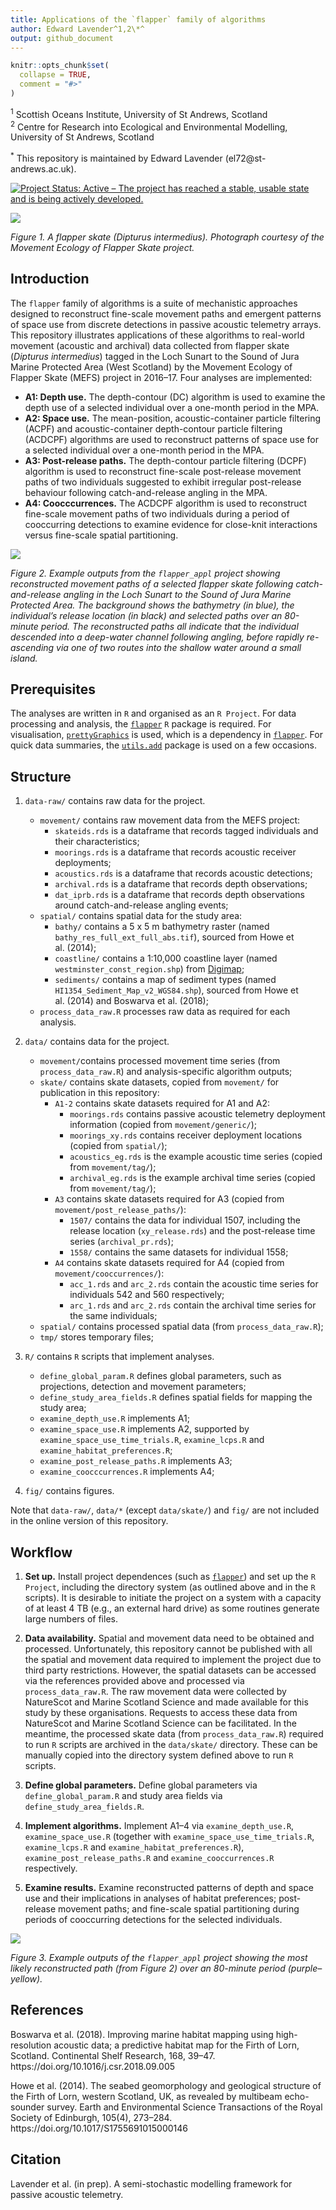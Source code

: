```yaml
---
title: Applications of the `flapper` family of algorithms
author: Edward Lavender^1,2\*^
output: github_document
---
```


<!-- README.md is generated from README.Rmd. Please edit that file -->

```r
knitr::opts_chunk$set(
  collapse = TRUE,
  comment = "#>"
)
```

^1^ Scottish Oceans Institute, University of St Andrews, Scotland  
^2^ Centre for Research into Ecological and Environmental Modelling, University of St Andrews, Scotland

^\*^ This repository is maintained by Edward Lavender (el72@st-andrews.ac.uk).

[![Project Status: Active – The project has reached a stable, usable
state and is being actively
developed.](https://www.repostatus.org/badges/latest/active.svg)](https://www.repostatus.org/#active)

<img src="README_banner_1.png"/>

_Figure 1. A flapper skate (_Dipturus intermedius_). Photograph courtesy of the Movement Ecology of Flapper Skate project._

## Introduction

The `flapper` family of algorithms is a suite of mechanistic approaches designed to reconstruct fine-scale movement paths and emergent patterns of space use from discrete detections in passive acoustic telemetry arrays. This repository illustrates applications of these algorithms to real-world movement (acoustic and archival) data collected from flapper skate (_Dipturus intermedius_) tagged in the Loch Sunart to the Sound of Jura Marine Protected Area (West Scotland) by the Movement Ecology of Flapper Skate (MEFS) project in 2016--17. Four analyses are implemented: 

* **A1: Depth use.** The depth-contour (DC) algorithm is used to examine the depth use of a selected individual over a one-month period in the MPA. 
* **A2: Space use.** The mean-position, acoustic-container particle filtering (ACPF) and acoustic-container depth-contour particle filtering (ACDCPF) algorithms are used to reconstruct patterns of space use for a selected individual over a one-month period in the MPA. 
* **A3: Post-release paths.** The depth-contour particle filtering (DCPF) algorithm is used to reconstruct fine-scale post-release movement paths of two individuals suggested to exhibit irregular post-release behaviour following catch-and-release angling in the MPA. 
* **A4: Coocccurrences.** The ACDCPF algorithm is used to reconstruct fine-scale movement paths of two individuals during a period of cooccurring detections to examine evidence for close-knit interactions versus fine-scale spatial partitioning. 

<img src="README_banner_2.png"/>

_Figure 2. Example outputs from the `flapper_appl` project showing reconstructed movement paths of a selected flapper skate following catch-and-release angling in the Loch Sunart to the Sound of Jura Marine Protected Area. The background shows the bathymetry (in blue), the individual's release location (in black) and selected paths over an 80-minute period. The reconstructed paths all indicate that the individual descended into a deep-water channel following angling, before rapidly re-ascending via one of two routes into the shallow water around a small island._

## Prerequisites

The analyses are written in `R` and organised as an `R Project`. For data processing and analysis, the [`flapper`](https://github.com/edwardlavender/flapper) `R` package is required. For visualisation, [`prettyGraphics`](https://github.com/edwardlavender/prettyGraphics) is used, which is a dependency in [`flapper`](https://github.com/edwardlavender/flapper). For quick data summaries, the [`utils.add`](https://github.com/edwardlavender/utils.add) package is used on a few occasions.

## Structure
    
1. `data-raw/` contains raw data for the project. 

    * `movement/` contains raw movement data from the MEFS project:
        * `skateids.rds` is a dataframe that records tagged individuals and their characteristics;
        * `moorings.rds` is a dataframe that records acoustic receiver deployments;
        * `acoustics.rds` is a dataframe that records acoustic detections;  
        * `archival.rds` is a dataframe that records depth observations; 
        * `dat_iprb.rds` is a dataframe that records depth observations around catch-and-release angling events;
         
    * `spatial/` contains spatial data for the study area:
        * `bathy/` contains a 5 x 5 m bathymetry raster (named `bathy_res_full_ext_full_abs.tif`), sourced from Howe et al. (2014); 
        * `coastline/` contains a 1:10,000 coastline layer (named `westminster_const_region.shp`) from [Digimap](https://digimap.edina.ac.uk); 
        * `sediments/` contains a map of sediment types (named `HI1354_Sediment_Map_v2_WGS84.shp`), sourced from Howe et al. (2014) and Boswarva et al. (2018); 
    
    * `process_data_raw.R` processes raw data as required for each analysis. 

2. `data/` contains data for the project.  
    * `movement/`contains processed movement time series (from `process_data_raw.R`) and analysis-specific algorithm outputs; 
    * `skate/` contains skate datasets, copied from `movement/` for publication in this repository:
        * `A1-2` contains skate datasets required for A1 and A2:
            * `moorings.rds` contains passive acoustic telemetry deployment information (copied from `movement/generic/`);
            * `moorings_xy.rds` contains receiver deployment locations (copied from `spatial/`);
            * `acoustics_eg.rds` is the example acoustic time series (copied from `movement/tag/`); 
            * `archival_eg.rds` is the example archival time series (copied from `movement/tag/`);
        * `A3` contains skate datasets required for A3 (copied from `movement/post_release_paths/`):
            * `1507/` contains the data for individual 1507, including the release location (`xy_release.rds`) and the post-release time series (`archival_pr.rds`);
            * `1558/` contains the same datasets for individual 1558;
        * `A4` contains skate datasets required for A4 (copied from `movement/cooccurrences/`):
            * `acc_1.rds` and `arc_2.rds` contain the acoustic time series for individuals 542 and 560 respectively;
            * `arc_1.rds` and `arc_2.rds` contain the archival time series for the same individuals;
    * `spatial/` contains processed spatial data (from `process_data_raw.R`);
    * `tmp/` stores temporary files;

3. `R/` contains `R` scripts that implement analyses.  

    * `define_global_param.R` defines global parameters, such as projections, detection and movement parameters; 
    * `define_study_area_fields.R` defines spatial fields for mapping the study area; 
    * `examine_depth_use.R` implements A1; 
    * `examine_space_use.R` implements A2, supported by `examine_space_use_time_trials.R`, `examine_lcps.R` and `examine_habitat_preferences.R`;
    * `examine_post_release_paths.R` implements A3;
    * `examine_coocccurrences.R` implements A4;
   
4. `fig/` contains figures. 

Note that `data-raw/`, `data/*` (except `data/skate/`) and `fig/` are not included in the online version of this repository. 

## Workflow 

1. **Set up.** Install project dependences (such as [`flapper`](https://github.com/edwardlavender/flapper)) and set up the `R Project`, including the directory system (as outlined above and in the `R` scripts). It is desirable to initiate the project on a system with a capacity of at least 4 TB (e.g., an external hard drive) as some routines generate large numbers of files. 

2. **Data availability.** Spatial and movement data need to be obtained and processed. Unfortunately, this repository cannot be published with all the spatial and movement data required to implement the project due to third party restrictions. However, the spatial datasets can be accessed via the references provided above and processed via `process_data_raw.R`. The raw movement data were collected by NatureScot and Marine Scotland Science and made available for this study by these organisations. Requests to access these data from NatureScot and Marine Scotland Science can be facilitated. In the meantime, the processed skate data (from `process_data_raw.R`) required to run `R` scripts are archived in the `data/skate/` directory. These can be manually copied into the directory system defined above to run `R` scripts. 

3. **Define global parameters.** Define global parameters via `define_global_param.R` and study area fields via `define_study_area_fields.R`. 

4. **Implement algorithms.** Implement A1--4 via `examine_depth_use.R`, `examine_space_use.R` (together with `examine_space_use_time_trials.R`, `examine_lcps.R` and `examine_habitat_preferences.R`), `examine_post_release_paths.R` and `examine_cooccurrences.R` respectively. 

5. **Examine results.** Examine reconstructed patterns of depth and space use and their implications in analyses of habitat preferences; post-release movement paths; and fine-scale spatial partitioning during periods of cooccurring detections for the selected individuals. 

<img src="README_img.png"/>

_Figure 3. Example outputs of the `flapper_appl` project showing the most likely reconstructed path (from Figure 2) over an 80-minute period (purple--yellow)._

## References

Boswarva et al. (2018). Improving marine habitat mapping using high-resolution acoustic data; a predictive habitat map for the Firth of Lorn, Scotland. Continental Shelf Research, 168, 39--47. https://doi.org/10.1016/j.csr.2018.09.005

Howe et al. (2014). The seabed geomorphology and geological structure of the Firth of Lorn, western Scotland, UK, as revealed by multibeam echo-sounder survey. Earth and Environmental Science Transactions of the Royal Society of Edinburgh, 105(4), 273--284. https://doi.org/10.1017/S1755691015000146

## Citation

Lavender et al. (in prep). A semi-stochastic modelling framework for passive acoustic telemetry. 
